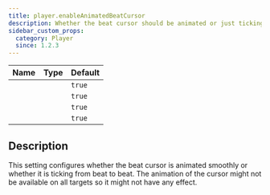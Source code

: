 ```yaml
---
title: player.enableAnimatedBeatCursor
description: Whether the beat cursor should be animated or just ticking.
sidebar_custom_props:
  category: Player
  since: 1.2.3
---
```


<SinceBadge since="1.2.3" />

<table className="table table-striped table-condensed type-table">
    <thead>
        <tr>
          <th>Name</th>
          <th>Type</th>
          <th>Default</th>
        </tr>
    </thead>
    <tbody>
        <tr>
          <td><CodeBadge type="js" name="player.enableAnimatedBeatCursor" /></td>
          <td><CodeBadge type="js" name="boolean" /></td>
          <td><code>true</code></td>
        </tr>
        <tr>
          <td><CodeBadge type="json" name="player.enableAnimatedBeatCursor" /></td>
          <td><CodeBadge type="json" name="boolean" /></td>
          <td><code>true</code></td>
        </tr>
        <tr>
          <td><CodeBadge type="net" name="Player.EnableAnimatedBeatCursor" /></td>
          <td><CodeBadge type="net" name="bool" /></td>
          <td><code>true</code></td>
        </tr>
        <tr>
          <td><CodeBadge type="android" name="player.enableAnimatedBeatCursor" /></td>
          <td><CodeBadge type="android" name="Boolean" /></td>
          <td><code>true</code></td>
        </tr>
    </tbody>
</table>

## Description
This setting configures whether the beat cursor is animated smoothly or whether it is ticking from beat to beat.
The animation of the cursor might not be available on all targets so it might not have any effect.
